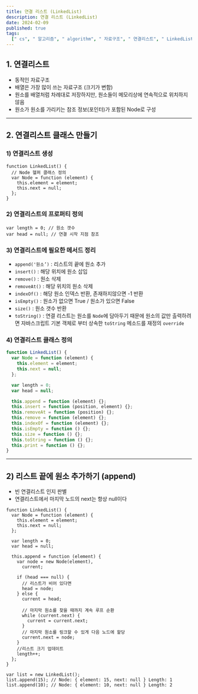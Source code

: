```yaml
---
title: 연결 리스트 (LinkedList)
description: 연결 리스트 (LinkedList)
date: 2024-02-09
published: true
tags:
  [" cs", " 알고리즘", " algorithm", " 자료구조", " 연결리스트", " LinkedList"]
---
```


## 1. 연결리스트

- 동적인 자료구조
- 배열은 가장 많이 쓰는 자료구조 (크기가 변함)
- 원소를 배열처럼 차례대로 저장하지만, 원소들이 메모리상에 연속적으로 위치하지 않음
- 원소가 원소를 가리키는 참조 정보(포인터)가 포함된 Node로 구성

---

## 2. 연결리스트 클래스 만들기

### 1) 연결리스트 생성

```tsx
function LinkedList() {
  // Node 헬퍼 클래스 정의
  var Node = function (element) {
    this.element = element;
    this.next = null;
  };
}
```

### 2) 연결리스트의 프로퍼티 정의

```tsx
var length = 0; // 원소 갯수
var head = null; // 연결 시작 지점 참조
```

### 3) 연결리스트에 필요한 메서드 정리

- `append('원소’)` : 리스트의 끝에 원소 추가
- `insert()` : 해당 위치에 원소 삽입
- `remove()` : 원소 삭제
- `removeAt()` : 해당 위치의 원소 삭제
- `indexOf()` : 해당 원소 인덱스 반환, 존재하지않으면 -1 반환
- `isEmpty()` : 원소가 없으면 True / 원소가 있으면 False
- `size()` : 원소 갯수 반환
- `toString()` : 연결 리스트는 원소를 `Node`에 담아두기 때문에 원소의 값만 출력하려면 자바스크립트 기본 객체로 부터 상속한 `toString` 메소드를 재정의 `override`

### 4) 연결리스트 클래스 정의

```jsx
function LinkedList() {
  var Node = function (element) {
    this.element = element;
    this.next = null;
  };

  var length = 0;
  var head = null;

  this.append = function (element) {};
  this.insert = function (position, element) {};
  this.removeAt = function (position) {};
  this.remove = function (element) {};
  this.indexOf = function (element) {};
  this.isEmpty = function () {};
  this.size = function () {};
  this.toString = function () {};
  this.print = function () {};
}
```

---

## 2) 리스트 끝에 원소 추가하기 (append)

- 빈 연결리스트 인지 판별
- 연결리스트에서 마지막 노드의 next는 항상 null이다

```tsx
function LinkedList() {
  var Node = function (element) {
    this.element = element;
    this.next = null;
  };

  var length = 0;
  var head = null;

  this.append = function (element) {
    var node = new Node(element),
      current;

    if (head === null) {
      // 리스트가 비어 있다면
      head = node;
    } else {
      current = head;

      // 마지막 원소를 찾을 때까지 계속 루프 순환
      while (current.next) {
        current = current.next;
      }
      // 마지막 원소를 링크할 수 있게 다음 노드에 할당
      current.next = node;
    }
    //리스트 크기 업데이트
    length++;
  };
}

var list = new LinkedList();
list.append(15); // Node: { element: 15, next: null } Length: 1
list.append(10); // Node: { element: 10, next: null } Length: 2
```
